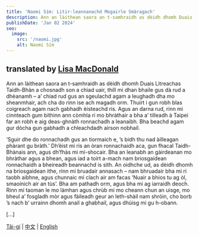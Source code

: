 ```yaml
---
title: 'Naomi Sím: Litir-leannanachd Mogairle Smàragach'
description: Ann an làithean saora an t-samhraidh as dèidh dhomh Duais Litreachas Taidh-Bhàn a chosnadh son a chiad uair, thill mi dhan bhaile gus dà rud a dhèanamh...
publishDate: 'Jan 02 2024'
seo:
  image:
    src: '/naomi.jpg'
    alt: Naomi Sím
---
```



## translated by [Lisa MacDonald](/lisa)

Ann an làithean saora an t-samhraidh as dèidh dhomh Duais Litreachas Taidh-Bhàn a chosnadh son a chiad uair, thill mi dhan bhaile gus dà rud a dhèanamh – a’ chiad rud gus an sgeulachd agam a leughadh dha mo sheanmhair, ach cha do rinn ise ach magadh orm. Thuirt i gun robh blas coigreach agam nach gabhadh èisteachd ris. Agus an darna rud, rinn mi cinnteach gum bithinn ann còmhla ri mo bhràthair a bha a’ tilleadh à Taipei far an robh e aig deas-ghnàth ronnachadh a leanaibh. Bha beachd agam gur dòcha gun gabhadh a chleachdadh airson nobhail.

‘Sguir dhe do ronnachadh gus an tiormaich e, ’s bidh thu nad àilleagan phàrant gu bràth.’
Dh’èist mi ris an òran ronnachaidh aca, gun fhacal Taidh-Bhànais ann, agus dh’fhàs mi mì-shocair. Bha an leanabh an gàirdeanan mo bhràthar agus a bhean, agus iad a toirt a-mach nam briosgaidean ronnachaidh a bheireadh beannachd is sìth. An oidhche ud, as dèidh dhomh na briosgaidean ithe, rinn mi bruadair annasach – nam bhruadair bha mi ri taobh aibhne, agus chunnaic mi clach air am facas ‘Nuair a bhios tu ag òl, smaoinich air an tùs’. Bha am pathadh orm, agus bha mi ag iarraidh deoch. Rinn mi taoman le mo làmhan agus chrùb mi mo cheann chun an uisge, mo bheul a’ fosgladh mòr agus fàileadh geur an leth-shàil nam shròin, cho borb ’s nach b’ urrainn dhomh anail a ghabhail, agus dhùisg mi gu h-obann.

[...]

[Tâi-gí](/taigi/naomi) | [中文](/mandarin/naomi) | [English](/english/naomi)

<Order />
